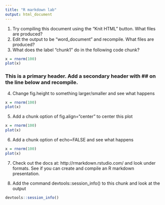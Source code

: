 ```yaml
---
title: "R markdown lab"
output: html_document
---
```


1. Try compiling this document using the "Knit HTML" button. What files are produced?
2. Edit the output to be "word_document" and recompile. What files are produced?
3. What does the label "chunk1" do in the following code chunk?


```r
x = rnorm(100)
plot(x)
```

### This is a primary header. Add a secondary header with ## on the line below and recompile.


4. Change fig.height to something larger/smaller and see what happens

```r
x = rnorm(100)
plot(x)
```

5. Add a chunk option of fig.align="center" to center this plot

```r
x = rnorm(100)
plot(x)
```

6. Add a chunk option of echo=FALSE and see what happens

```r
x = rnorm(100)
plot(x)
```


7. Check out the docs at: http://rmarkdown.rstudio.com/ and look under formats. See if you can create and compile an R markdown presentation. 

8. Add the command devtools::session_info() to this chunk and look at the output

```r
devtools::session_info()
```






